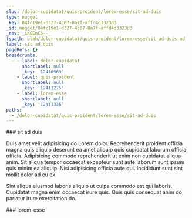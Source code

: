```yaml
---
slug: /dolor-cupidatat/quis-proident/lorem-esse/sit-ad-duis
type: nugget
_key: 04fc19e1-d327-4c07-8a7f-affd4d3323d3
_id: nugget/04fc19e1-d327-4c07-8a7f-affd4d3323d3
_rev: _iKCEnC6--_
fspath: blah/dolor-cupidatat/quis-proident/lorem-esse/sit-ad-duis.md
label: sit ad duis
pageRefs: {}
breadcrumbs:
  - - label: dolor-cupidatat
      shortlabel: null
      _key: '12410969'
    - label: quis-proident
      shortlabel: null
      _key: '12411275'
    - label: lorem-esse
      shortlabel: null
      _key: '12411336'
paths:
  - /dolor-cupidatat/quis-proident/lorem-esse/sit-ad-duis
---
```


<NuggetArea>
<Nugget slug="/dolor-cupidatat/quis-proident/lorem-esse/sit-ad-duis" type="nugget" _key="04fc19e1-d327-4c07-8a7f-affd4d3323d3" _id="nugget/04fc19e1-d327-4c07-8a7f-affd4d3323d3" _rev="_iKCEnC6--_" fspath="blah/dolor-cupidatat/quis-proident/lorem-esse/sit-ad-duis.md" label="sit ad duis" paths="/dolor-cupidatat/quis-proident/lorem-esse/sit-ad-duis">
<NuggetBody>
### sit ad duis

Duis amet velit adipisicing do Lorem dolor. Reprehenderit proident officia magna quis aliquip deserunt ea amet aliquip quis cupidatat laborum officia officia. Adipisicing commodo reprehenderit ut enim non cupidatat aliqua anim. Sit aliqua tempor occaecat excepteur sunt aute laborum sunt ipsum quis minim ea aliquip. Nisi adipisicing officia aute qui. Incididunt sunt sint mollit dolor ad eu ex.

Sint aliqua eiusmod laboris aliquip ut culpa commodo est qui laboris. Cupidatat magna enim occaecat irure quis. Quis quis consequat anim do pariatur irure exercitation do.

</NuggetBody>
<Breadcrumbs>
<Crumbs>
<Crumb _key="12410969" label="dolor-cupidatat" /><Crumb _key="12411275" label="quis-proident" /><Crumb _key="12411336" label="lorem-esse" />
</Crumbs>
</Breadcrumbs>
</Nugget>

<NuggetsInbound>
</NuggetsInbound>
<NuggetsOutbound>
</NuggetsOutbound>
</NuggetArea>
<PassagesInbound>
<Passage direction="inbound" type="passage" _key="12411336" _id="passage/12411336" _rev="_iKCEnC2--A" label="lorem-esse" passage="lorem-esse" fspath="blah/dolor-cupidatat/quis-proident/lorem-esse" paths="/dolor-cupidatat/quis-proident/lorem-esse" slug="/dolor-cupidatat/quis-proident/lorem-esse">
<NuggetBody>
### lorem-esse

</NuggetBody>
<Breadcrumbs>
<Crumbs>
<Crumb _key="12410969" label="dolor-cupidatat" /><Crumb _key="12411275" label="quis-proident" />
</Crumbs>
</Breadcrumbs>
</Passage>

</PassagesInbound>
<PassagesOutbound>
</PassagesOutbound>